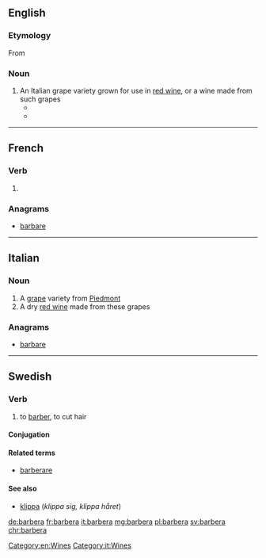 ==English==

===Etymology===

From {{etyl|it|en}} {{term|lang=it|barbera}}

===Noun===
{{en-noun|-}}

# An Italian grape variety grown for use in [[red wine]], or a wine made from such grapes
#* {{quote-news|year=2003|date=May 9|author=Laura Levy Shatkin|title=Wine and Dine|work=Chicago Reader|url=https://securesite.chireader.com/cgi-bin/Archive/abridged2.bat?path=2003/030509/RESTBOX
|passage=This '''barbera''' grape, one of the predominant varieties in Italy's northwest Piemonte region, is grown in the town of Alba. }}
#* {{quote-news|year=2007|date=May 30|author=Florence Fabricant|title=An Earthy Mushroom Pasta Sauce With Piquant Cheese for an Earthy, Truffly Wine|work=New York Times|url=http://www.nytimes.com/2007/05/30/dining/30pair.html
|passage=(Your '''barbera''' will do nicely.) }}

[[Category:en:Wines]]

----

==French==

===Verb===
{{fr-verb-form}}

# {{inflection of|barber||3|s|simple|futr|lang=fr}}

===Anagrams===
* [[barbare#French|barbare]]

----

==Italian==

===Noun===
{{head|it|noun|g=m|invariable}}

# A [[grape]] variety from [[Piedmont]]
# A dry [[red wine]] made from these grapes

===Anagrams===
* [[barbare#Italian|barbare]]

[[Category:it:Wines]]

----

==Swedish==

===Verb===
{{sv-verb-reg}}

# to [[barber]], to cut hair

====Conjugation====
{{sv-conj-wk}}

====Related terms====
* [[barberare]]

====See also====
* [[klippa]] (''klippa sig, klippa håret'')

[[de:barbera]]
[[fr:barbera]]
[[it:barbera]]
[[mg:barbera]]
[[pl:barbera]]
[[sv:barbera]]
[[chr:barbera]]